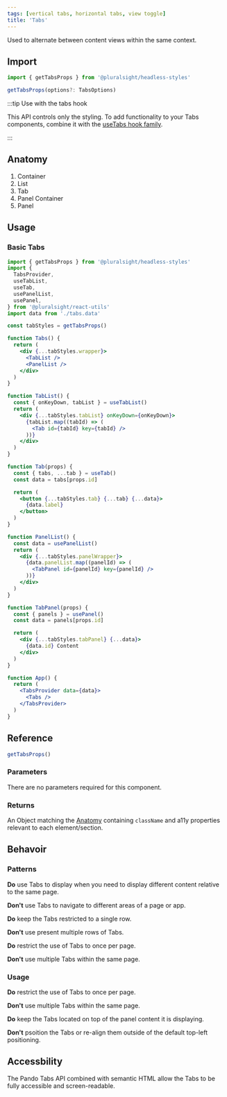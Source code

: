 ```yaml
---
tags: [vertical tabs, horizontal tabs, view toggle]
title: 'Tabs'
---
```



<p className="size-xxl">
  Used to alternate between content views within the same context.
</p>

<DocsLinkBar
  github="https://github.com/pluralsight/pando/tree/main/packages/headless-styles/src/components/Tabs"
  figma="https://www.figma.com/file/ZmH4XsZS5WnKeo28ylM5x1/Pando-UI-kit-(Web)?node-id=1214%3A50560&t=YLA3FBYLefNvfeuf-0"
/>

## Import

```javascript
import { getTabsProps } from '@pluralsight/headless-styles'
```

```typescript
getTabsProps(options?: TabsOptions)
```

:::tip Use with the tabs hook

This API controls only the styling. To add functionality to your Tabs components, combine it with the [useTabs hook family](../react-hooks/useTabs.mdx).

:::

## Anatomy

1. Container
2. List
3. Tab
4. Panel Container
5. Panel

## Usage

### Basic Tabs

<BasicTabs />

```jsx showLineNumbers title="Tabs family components."
import { getTabsProps } from '@pluralsight/headless-styles'
import {
  TabsProvider,
  useTabList,
  useTab,
  usePanelList,
  usePanel,
} from '@pluralsight/react-utils'
import data from './tabs.data'

const tabStyles = getTabsProps()

function Tabs() {
  return (
    <div {...tabStyles.wrapper}>
      <TabList />
      <PanelList />
    </div>
  )
}

function TabList() {
  const { onKeyDown, tabList } = useTabList()
  return (
    <div {...tabStyles.tabList} onKeyDown={onKeyDown}>
      {tabList.map((tabId) => (
        <Tab id={tabId} key={tabId} />
      ))}
    </div>
  )
}

function Tab(props) {
  const { tabs, ...tab } = useTab()
  const data = tabs[props.id]

  return (
    <button {...tabStyles.tab} {...tab} {...data}>
      {data.label}
    </button>
  )
}

function PanelList() {
  const data = usePanelList()
  return (
    <div {...tabStyles.panelWrapper}>
      {data.panelList.map((panelId) => (
        <TabPanel id={panelId} key={panelId} />
      ))}
    </div>
  )
}

function TabPanel(props) {
  const { panels } = usePanel()
  const data = panels[props.id]

  return (
    <div {...tabStyles.tabPanel} {...data}>
      {data.id} Content
    </div>
  )
}

function App() {
  return (
    <TabsProvider data={data}>
      <Tabs />
    </TabsProvider>
  )
}
```

## Reference

```typescript
getTabsProps()
```

### Parameters

There are no parameters required for this component.

### Returns

An Object matching the [Anatomy](#anatomy) containing `className` and a11y properties relevant to each element/section.

## Behavoir

### Patterns

**Do** use Tabs to display when you need to display different content relative to the same page.

**Don't** use Tabs to navigate to different areas of a page or app.

**Do** keep the Tabs restricted to a single row.

**Don't** use present multiple rows of Tabs.

**Do** restrict the use of Tabs to once per page.

**Don't** use multiple Tabs within the same page.

### Usage

**Do** restrict the use of Tabs to once per page.

**Don't** use multiple Tabs within the same page.

**Do** keep the Tabs located on top of the panel content it is displaying.

**Don't** psoition the Tabs or re-align them outside of the default top-left positioning.

## Accessbility

The Pando Tabs API combined with semantic HTML allow the Tabs to be fully accessible and screen-readable.

